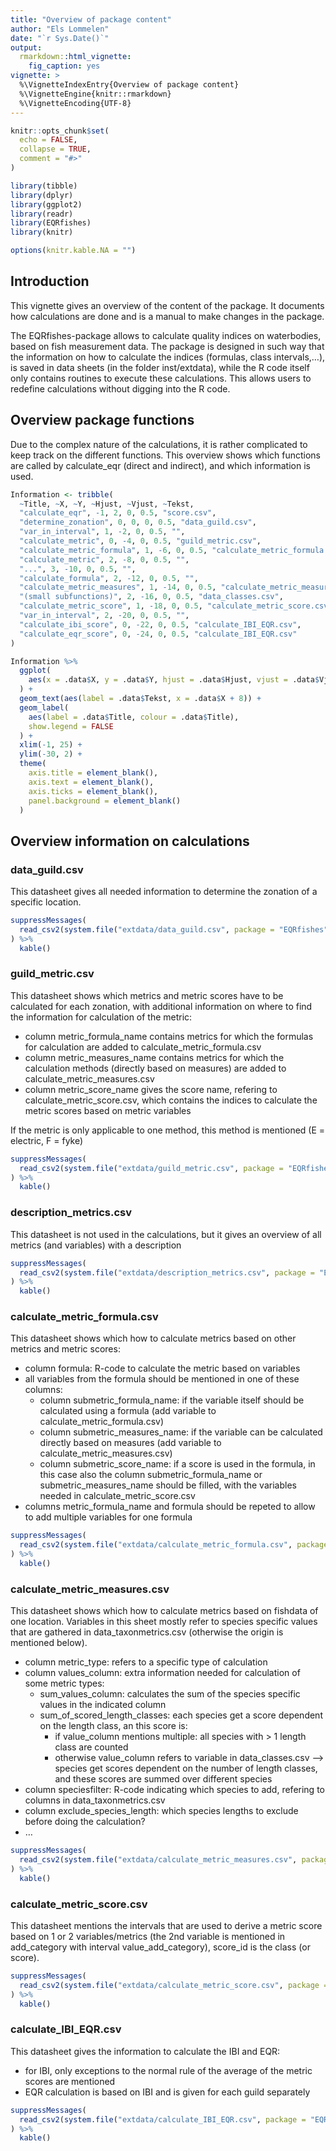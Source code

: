 ```yaml
---
title: "Overview of package content"
author: "Els Lommelen"
date: "`r Sys.Date()`"
output:
  rmarkdown::html_vignette:
    fig_caption: yes
vignette: >
  %\VignetteIndexEntry{Overview of package content}
  %\VignetteEngine{knitr::rmarkdown}
  %\VignetteEncoding{UTF-8}
---
```


```r
knitr::opts_chunk$set(
  echo = FALSE,
  collapse = TRUE,
  comment = "#>"
)

library(tibble)
library(dplyr)
library(ggplot2)
library(readr)
library(EQRfishes)
library(knitr)

options(knitr.kable.NA = "")
```

## Introduction

This vignette gives an overview of the content of the package. It documents how calculations are done and is a manual to make changes in the package.

The EQRfishes-package allows to calculate quality indices on waterbodies, based on fish measurement data. The package is designed in such way that the information on how to calculate the indices (formulas, class intervals,...), is saved in data sheets (in the folder inst/extdata), while the R code itself only contains routines to execute these calculations. This allows users to redefine calculations without digging into the R code.

## Overview package functions

Due to the complex nature of the calculations, it is rather complicated to keep track on the different functions. This overview shows which functions are called by calculate_eqr (direct and indirect), and which information is used.

```r

Information <- tribble(
  ~Title, ~X, ~Y, ~Hjust, ~Vjust, ~Tekst,
  "calculate_eqr", -1, 2, 0, 0.5, "score.csv",
  "determine_zonation", 0, 0, 0, 0.5, "data_guild.csv",
  "var_in_interval", 1, -2, 0, 0.5, "",
  "calculate_metric", 0, -4, 0, 0.5, "guild_metric.csv",
  "calculate_metric_formula", 1, -6, 0, 0.5, "calculate_metric_formula.csv",
  "calculate_metric", 2, -8, 0, 0.5, "",
  "...", 3, -10, 0, 0.5, "",
  "calculate_formula", 2, -12, 0, 0.5, "",
  "calculate_metric_measures", 1, -14, 0, 0.5, "calculate_metric_measures.csv, data_taxonmetrics.csv",
  "(small subfunctions)", 2, -16, 0, 0.5, "data_classes.csv",
  "calculate_metric_score", 1, -18, 0, 0.5, "calculate_metric_score.csv",
  "var_in_interval", 2, -20, 0, 0.5, "",
  "calculate_ibi_score", 0, -22, 0, 0.5, "calculate_IBI_EQR.csv",
  "calculate_eqr_score", 0, -24, 0, 0.5, "calculate_IBI_EQR.csv"
)

Information %>%
  ggplot(
    aes(x = .data$X, y = .data$Y, hjust = .data$Hjust, vjust = .data$Vjust)
  ) +
  geom_text(aes(label = .data$Tekst, x = .data$X + 8)) +
  geom_label(
    aes(label = .data$Title, colour = .data$Title),
    show.legend = FALSE
  ) +
  xlim(-1, 25) +
  ylim(-30, 2) +
  theme(
    axis.title = element_blank(),
    axis.text = element_blank(),
    axis.ticks = element_blank(),
    panel.background = element_blank()
  )
```

## Overview information on calculations

### data_guild.csv

This datasheet gives all needed information to determine the zonation of a specific location.

```r
suppressMessages(
  read_csv2(system.file("extdata/data_guild.csv", package = "EQRfishes"))
) %>%
  kable()
```

### guild_metric.csv

This datasheet shows which metrics and metric scores have to be calculated for each zonation, with additional information on where to find the information for calculation of the metric:

- column metric_formula_name contains metrics for which the formulas for calculation are added to calculate_metric_formula.csv
- column metric_measures_name contains metrics for which the calculation methods (directly based on measures) are added to calculate_metric_measures.csv
- column metric_score_name gives the score name, refering to calculate_metric_score.csv, which contains the indices to calculate the metric scores based on metric variables

If the metric is only applicable to one method, this method is mentioned (E = electric, F = fyke)

```r
suppressMessages(
  read_csv2(system.file("extdata/guild_metric.csv", package = "EQRfishes"))
) %>%
  kable()
```


### description_metrics.csv

This datasheet is not used in the calculations, but it gives an overview of all metrics (and variables) with a description

```r
suppressMessages(
  read_csv2(system.file("extdata/description_metrics.csv", package = "EQRfishes"))
) %>%
  kable()
```

### calculate_metric_formula.csv

This datasheet shows which how to calculate metrics based on other metrics and metric scores:

- column formula: R-code to calculate the metric based on variables
- all variables from the formula should be mentioned in one of these columns:
    - column submetric_formula_name: if the variable itself should be calculated using a formula (add variable to calculate_metric_formula.csv)
    - column submetric_measures_name: if the variable can be calculated directly based on measures (add variable to calculate_metric_measures.csv)
    - column submetric_score_name: if a score is used in the formula, in this case also the column submetric_formula_name or submetric_measures_name should be filled, with the variables needed in calculate_metric_score.csv
- columns metric_formula_name and formula should be repeted to allow to add multiple variables for one formula

```r
suppressMessages(
  read_csv2(system.file("extdata/calculate_metric_formula.csv", package = "EQRfishes"))
) %>%
  kable()
```

### calculate_metric_measures.csv

This datasheet shows which how to calculate metrics based on fishdata of one location. Variables in this sheet mostly refer to species specific values that are gathered in data_taxonmetrics.csv (otherwise the origin is mentioned below).

- column metric_type: refers to a specific type of calculation
- column values_column: extra information needed for calculation of some metric types:
    - sum_values_column: calculates the sum of the species specific values in the indicated column
    - sum_of_scored_length_classes: each species get a score dependent on the length class, an this score is:
        - if value_column mentions multiple: all species with > 1 length class are counted
        - otherwise value_column refers to variable in data_classes.csv --> species get scores dependent on the number of length classes, and these scores are summed over different species
- column speciesfilter: R-code indicating which species to add, refering to columns in data_taxonmetrics.csv
- column exclude_species_length: which species lengths to exclude before doing the calculation?
- ...

```r
suppressMessages(
  read_csv2(system.file("extdata/calculate_metric_measures.csv", package = "EQRfishes"))
) %>%
  kable()
```

### calculate_metric_score.csv

This datasheet mentions the intervals that are used to derive a metric score based on 1 or 2 variables/metrics (the 2nd variable is mentioned in add_category with interval value_add_category), score_id is the class (or score).

```r
suppressMessages(
  read_csv2(system.file("extdata/calculate_metric_score.csv", package = "EQRfishes"))
) %>%
  kable()
```

### calculate_IBI_EQR.csv

This datasheet gives the information to calculate the IBI and EQR:

- for IBI, only exceptions to the normal rule of the average of the metric scores are mentioned
- EQR calculation is based on IBI and is given for each guild separately

```r
suppressMessages(
  read_csv2(system.file("extdata/calculate_IBI_EQR.csv", package = "EQRfishes"))
) %>%
  kable()
```

